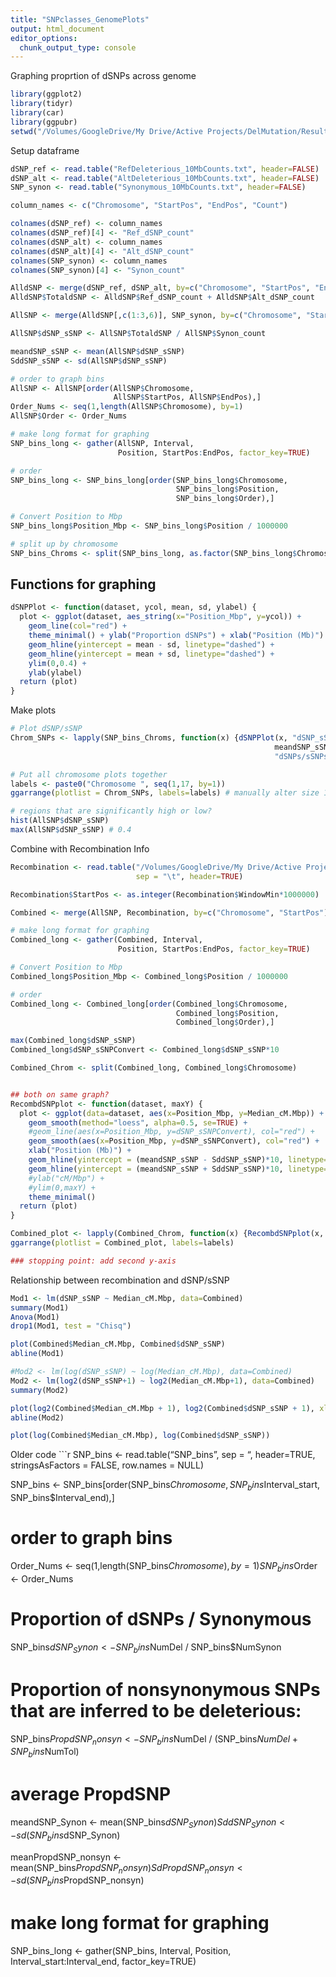 ```yaml
---
title: "SNPclasses_GenomePlots"
output: html_document
editor_options: 
  chunk_output_type: console
---
```


Graphing proprtion of dSNPs across genome

```r
library(ggplot2)
library(tidyr)
library(car)
library(ggpubr)
setwd("/Volumes/GoogleDrive/My Drive/Active Projects/DelMutation/Results/GenomicBins_10Mbp")
```


Setup dataframe
```r
dSNP_ref <- read.table("RefDeleterious_10MbCounts.txt", header=FALSE)
dSNP_alt <- read.table("AltDeleterious_10MbCounts.txt", header=FALSE)
SNP_synon <- read.table("Synonymous_10MbCounts.txt", header=FALSE)

column_names <- c("Chromosome", "StartPos", "EndPos", "Count")

colnames(dSNP_ref) <- column_names
colnames(dSNP_ref)[4] <- "Ref_dSNP_count"
colnames(dSNP_alt) <- column_names
colnames(dSNP_alt)[4] <- "Alt_dSNP_count"
colnames(SNP_synon) <- column_names
colnames(SNP_synon)[4] <- "Synon_count"

AlldSNP <- merge(dSNP_ref, dSNP_alt, by=c("Chromosome", "StartPos", "EndPos"))
AlldSNP$TotaldSNP <- AlldSNP$Ref_dSNP_count + AlldSNP$Alt_dSNP_count

AllSNP <- merge(AlldSNP[,c(1:3,6)], SNP_synon, by=c("Chromosome", "StartPos", "EndPos"))

AllSNP$dSNP_sSNP <- AllSNP$TotaldSNP / AllSNP$Synon_count

meandSNP_sSNP <- mean(AllSNP$dSNP_sSNP)
SddSNP_sSNP <- sd(AllSNP$dSNP_sSNP)

# order to graph bins
AllSNP <- AllSNP[order(AllSNP$Chromosome,
                       AllSNP$StartPos, AllSNP$EndPos),]
Order_Nums <- seq(1,length(AllSNP$Chromosome), by=1)
AllSNP$Order <- Order_Nums

# make long format for graphing
SNP_bins_long <- gather(AllSNP, Interval, 
                        Position, StartPos:EndPos, factor_key=TRUE)

# order
SNP_bins_long <- SNP_bins_long[order(SNP_bins_long$Chromosome, 
                                     SNP_bins_long$Position,
                                     SNP_bins_long$Order),]

# Convert Position to Mbp
SNP_bins_long$Position_Mbp <- SNP_bins_long$Position / 1000000

# split up by chromosome   
SNP_bins_Chroms <- split(SNP_bins_long, as.factor(SNP_bins_long$Chromosome))
```

## Functions for graphing
```r

dSNPPlot <- function(dataset, ycol, mean, sd, ylabel) {
  plot <- ggplot(dataset, aes_string(x="Position_Mbp", y=ycol)) +
    geom_line(col="red") +
    theme_minimal() + ylab("Proportion dSNPs") + xlab("Position (Mb)") +
    geom_hline(yintercept = mean - sd, linetype="dashed") +
    geom_hline(yintercept = mean + sd, linetype="dashed") +
    ylim(0,0.4) +
    ylab(ylabel)
  return (plot)
}

```

Make plots
```r

# Plot dSNP/sSNP
Chrom_SNPs <- lapply(SNP_bins_Chroms, function(x) {dSNPPlot(x, "dSNP_sSNP", 
                                                           meandSNP_sSNP, SddSNP_sSNP,
                                                           "dSNPs/sSNPs")})

# Put all chromosome plots together
labels <- paste0("Chromosome ", seq(1,17, by=1))
ggarrange(plotlist = Chrom_SNPs, labels=labels) # manually alter size 1100 x 600

# regions that are significantly high or low?
hist(AllSNP$dSNP_sSNP)
max(AllSNP$dSNP_sSNP) # 0.4
```

Combine with Recombination Info
```r

Recombination <- read.table("/Volumes/GoogleDrive/My Drive/Active Projects/DelMutation/Results/Recombination/RecombinationBins.txt",
                            sep = "\t", header=TRUE)

Recombination$StartPos <- as.integer(Recombination$WindowMin*1000000)

Combined <- merge(AllSNP, Recombination, by=c("Chromosome", "StartPos"))

# make long format for graphing
Combined_long <- gather(Combined, Interval, 
                        Position, StartPos:EndPos, factor_key=TRUE)

# Convert Position to Mbp
Combined_long$Position_Mbp <- Combined_long$Position / 1000000

# order
Combined_long <- Combined_long[order(Combined_long$Chromosome, 
                                     Combined_long$Position,
                                     Combined_long$Order),]

max(Combined_long$dSNP_sSNP)
Combined_long$dSNP_sSNPConvert <- Combined_long$dSNP_sSNP*10

Combined_Chrom <- split(Combined_long, Combined_long$Chromosome)


## both on same graph?
RecombdSNPplot <- function(dataset, maxY) {
  plot <- ggplot(data=dataset, aes(x=Position_Mbp, y=Median_cM.Mbp)) +
    geom_smooth(method="loess", alpha=0.5, se=TRUE) + 
    #geom_line(aes(x=Position_Mbp, y=dSNP_sSNPConvert), col="red") +
    geom_smooth(aes(x=Position_Mbp, y=dSNP_sSNPConvert), col="red") +
    xlab("Position (Mb)") + 
    geom_hline(yintercept = (meandSNP_sSNP - SddSNP_sSNP)*10, linetype="dashed") +
    geom_hline(yintercept = (meandSNP_sSNP + SddSNP_sSNP)*10, linetype="dashed") +
    #ylab("cM/Mbp") +
    #ylim(0,maxY) +
    theme_minimal()
  return (plot)
}

Combined_plot <- lapply(Combined_Chrom, function(x) {RecombdSNPplot(x, 10)})
ggarrange(plotlist = Combined_plot, labels=labels)

### stopping point: add second y-axis
```

Relationship between recombination and dSNP/sSNP
```r

Mod1 <- lm(dSNP_sSNP ~ Median_cM.Mbp, data=Combined)
summary(Mod1)
Anova(Mod1)
drop1(Mod1, test = "Chisq")

plot(Combined$Median_cM.Mbp, Combined$dSNP_sSNP)
abline(Mod1)

#Mod2 <- lm(log(dSNP_sSNP) ~ log(Median_cM.Mbp), data=Combined)
Mod2 <- lm(log2(dSNP_sSNP+1) ~ log2(Median_cM.Mbp+1), data=Combined)
summary(Mod2)

plot(log2(Combined$Median_cM.Mbp + 1), log2(Combined$dSNP_sSNP + 1), xlab="log2 Median cM/Mbp + 1", ylab="log2 dSNP/sSNP + 1")
abline(Mod2)

plot(log(Combined$Median_cM.Mbp), log(Combined$dSNP_sSNP))
```





Older code
```r
SNP_bins <- read.table("SNP_bins", sep = "\t", header=TRUE, stringsAsFactors = FALSE,
                       row.names = NULL)

SNP_bins <- SNP_bins[order(SNP_bins$Chromosome,
                           SNP_bins$Interval_start,
                           SNP_bins$Interval_end),]

# order to graph bins
Order_Nums <- seq(1,length(SNP_bins$Chromosome), by=1)
SNP_bins$Order <- Order_Nums

# Proportion of dSNPs / Synonymous
SNP_bins$dSNP_Synon <- SNP_bins$NumDel / SNP_bins$NumSynon

# Proportion of nonsynonymous SNPs that are inferred to be deleterious:
SNP_bins$PropdSNP_nonsyn <- SNP_bins$NumDel / (SNP_bins$NumDel + SNP_bins$NumTol)

# average PropdSNP
meandSNP_Synon <- mean(SNP_bins$dSNP_Synon)
SddSNP_Synon <- sd(SNP_bins$dSNP_Synon)

meanPropdSNP_nonsyn <- mean(SNP_bins$PropdSNP_nonsyn)
SdPropdSNP_nonsyn <- sd(SNP_bins$PropdSNP_nonsyn)

# make long format for graphing
SNP_bins_long <- gather(SNP_bins, Interval, Position, Interval_start:Interval_end, factor_key=TRUE)


